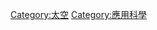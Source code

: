 {{Commons category|Space exploration}}
{{Catmore}}

[[Category:太空|Category:太空]]
[[Category:應用科學|Category:應用科學]]